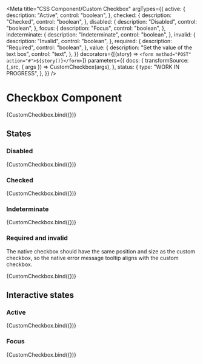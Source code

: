 <!--
@license EUPL-1.2
Copyright (c) 2021 Robbert Broersma
-->


<Meta
  title="CSS Component/Custom Checkbox"
  argTypes={{
    active: {
      description: "Active",
      control: "boolean",
    },
    checked: {
      description: "Checked",
      control: "boolean",
    },
    disabled: {
      description: "Disabled",
      control: "boolean",
    },
    focus: {
      description: "Focus",
      control: "boolean",
    },
    indeterminate: {
      description: "Indeterminate",
      control: "boolean",
    },
    invalid: {
      description: "Invalid",
      control: "boolean",
    },
    required: {
      description: "Required",
      control: "boolean",
    },
    value: {
      description: "Set the value of the text box",
      control: "text",
    },
  }}
  decorators={[(story) => `<form method="POST" action="#">${story()}</form>`]}
  parameters={{
    docs: {
      transformSource: (_src, { args }) => CustomCheckbox(args),
    },
    status: {
      type: "WORK IN PROGRESS",
    },
  }}
/>

# Checkbox Component

<Canvas>
  <Story
    name="Custom Checkbox"
    args={{
      ...defaultArgs,
    }}
  >
    {CustomCheckbox.bind({})}
  </Story>
</Canvas>

<ArgsTable story="Custom Checkbox" />

## States

### Disabled

<Canvas>
  <Story
    name="Disabled checkbox"
    args={{
      ...defaultArgs,
      disabled: true,
    }}
  >
    {CustomCheckbox.bind({})}
  </Story>
</Canvas>

### Checked

<Canvas>
  <Story
    name="Checked checkbox"
    args={{
      ...defaultArgs,
      checked: true,
    }}
  >
    {CustomCheckbox.bind({})}
  </Story>
</Canvas>

### Indeterminate

<Canvas>
  <Story
    name="Indeterminate checkbox"
    args={{
      ...defaultArgs,
      indeterminate: true,
    }}
  >
    {CustomCheckbox.bind({})}
  </Story>
</Canvas>

### Required and invalid

The native checkbox should have the same position and size as the custom checkbox, so the native error message tooltip aligns with the custom checkbox.

<Canvas>
  <Story
    name="Required checkbox"
    args={{
      ...defaultArgs,
      invalid: true,
      required: true,
    }}
  >
    {CustomCheckbox.bind({})}
  </Story>
</Canvas>

## Interactive states

### Active

<Canvas>
  <Story
    name="Active checkbox"
    args={{
      ...defaultArgs,
      active: true,
    }}
  >
    {CustomCheckbox.bind({})}
  </Story>
</Canvas>

### Focus

<Canvas>
  <Story
    name="Focus checkbox"
    args={{
      ...defaultArgs,
      focus: true,
    }}
  >
    {CustomCheckbox.bind({})}
  </Story>
</Canvas>
